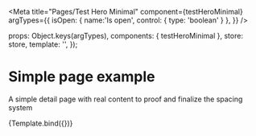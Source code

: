 

<Meta
  title="Pages/Test Hero Minimal"
  component={testHeroMinimal}
  argTypes={{
    isOpen: { name:'Is open', control: { type: 'boolean' } },
  }}
/>

  props: Object.keys(argTypes),
  components: { testHeroMinimal },
  store: store,
  template: '<testHeroMinimal />',
});

# Simple page example

A simple detail page with real content to proof and finalize the spacing system

<Canvas>
  <Story
    name="Example"
    args={{
      isOpen: false,
    }}
  >
    {Template.bind({})}
  </Story>
</Canvas>
